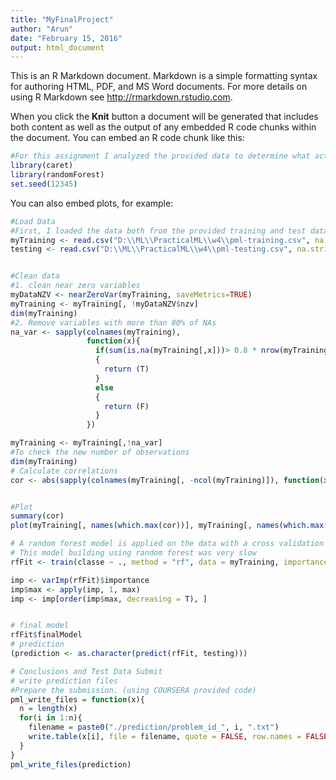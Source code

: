 ```yaml
---
title: "MyFinalProject"
author: "Arun"
date: "February 15, 2016"
output: html_document
---
```


This is an R Markdown document. Markdown is a simple formatting syntax for authoring HTML, PDF, and MS Word documents. For more details on using R Markdown see <http://rmarkdown.rstudio.com>.

When you click the **Knit** button a document will be generated that includes both content as well as the output of any embedded R code chunks within the document. You can embed an R code chunk like this:

```r
#For this assignment I analyzed the provided data to determine what activity an individual perform. To do this I made use of caret and randomForest, this allowed me to generate correct answers for each of the 20 test data cases provided in this assignment. I made use of a seed value for consistent results.
library(caret)
library(randomForest)
set.seed(12345)
```

You can also embed plots, for example:

```r
#Load Data
#First, I loaded the data both from the provided training and test data provided by COURSERA. Some values contained a "#DIV/0!" that I replaced with an NA value
myTraining <- read.csv("D:\\ML\\PracticalML\\w4\\pml-training.csv", na.strings=c("NA","#DIV/0!",""))
testing <- read.csv("D:\\ML\\PracticalML\\w4\\pml-testing.csv", na.strings=c("NA","#DIV/0!",""))


#Clean data
#1. clean near zero variables
myDataNZV <- nearZeroVar(myTraining, saveMetrics=TRUE)
myTraining <- myTraining[, !myDataNZV$nzv]
dim(myTraining)
#2. Remove variables with more than 80% of NAs
na_var <- sapply(colnames(myTraining),
                 function(x){
                   if(sum(is.na(myTraining[,x]))> 0.8 * nrow(myTraining))
                   {
                     return (T)
                   }
                   else
                   {
                     return (F)
                   }
                 })

myTraining <- myTraining[,!na_var]
#To check the new number of observations
dim(myTraining)
# Calculate correlations
cor <- abs(sapply(colnames(myTraining[, -ncol(myTraining)]), function(x) cor(as.numeric(myTraining[, x]), as.numeric(myTraining$classe), method = "spearman")))


#Plot
summary(cor)
plot(myTraining[, names(which.max(cor))], myTraining[, names(which.max(cor[-which.max(cor)]))], col = myTraining$classe, pch = 19, cex = 0.1, xlab = names(which.max(cor)), ylab = names(which.max(cor[-which.max(cor)])))

# A random forest model is applied on the data with a cross validation of 10
# This model building using random forest was very slow
rfFit <- train(classe ~ ., method = "rf", data = myTraining, importance = T, trControl = trainControl(method = "cv", number = 10))

imp <- varImp(rfFit)$importance
imp$max <- apply(imp, 1, max)
imp <- imp[order(imp$max, decreasing = T), ]


# final model
rfFit$finalModel
# prediction
(prediction <- as.character(predict(rfFit, testing)))

# Conclusions and Test Data Submit
# write prediction files
#Prepare the submission. (using COURSERA provided code)
pml_write_files = function(x){
  n = length(x)
  for(i in 1:n){
    filename = paste0("./prediction/problem_id_", i, ".txt")
    write.table(x[i], file = filename, quote = FALSE, row.names = FALSE, col.names = FALSE)
  }
}
pml_write_files(prediction)
```
